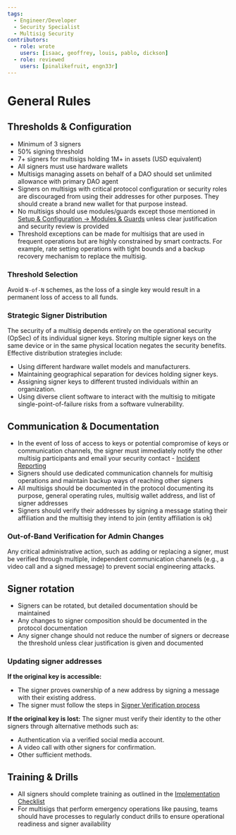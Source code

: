 ```yaml
---
tags:
  - Engineer/Developer
  - Security Specialist
  - Multisig Security
contributors:
  - role: wrote
    users: [isaac, geoffrey, louis, pablo, dickson]
  - role: reviewed
    users: [pinalikefruit, engn33r]
---
```



<TagProvider>
<TagFilter />

# General Rules

<TagList tags={frontmatter.tags} />
<AttributionList contributors={frontmatter.contributors} />

## Thresholds & Configuration

- Minimum of 3 signers
- 50% signing threshold
- 7+ signers for multisigs holding 1M+ in assets (USD equivalent)
- All signers must use hardware wallets
- Multisigs managing assets on behalf of a DAO should set unlimited allowance with primary DAO agent
- Signers on multisigs with critical protocol configuration or security roles are discouraged from using their addresses for other purposes. They should create a brand new wallet for that purpose instead.
- No multisigs should use modules/guards except those mentioned in [Setup & Configuration → Modules & Guards](/multisig-for-protocols/setup-and-configuration#modules--guards) unless clear justification and security review is provided
- Threshold exceptions can be made for multisigs that are used in frequent operations but are highly constrained by smart contracts. For example, rate setting operations with tight bounds and a backup recovery mechanism to replace the multisig.

### Threshold Selection

Avoid `N-of-N` schemes, as the loss of a single key would result in a permanent loss of access to all funds.

### Strategic Signer Distribution

The security of a multisig depends entirely on the operational security (OpSec) of its individual signer keys. Storing multiple signer keys on the same device or in the same physical location negates the security benefits. Effective distribution strategies include:
- Using different hardware wallet models and manufacturers.
- Maintaining geographical separation for devices holding signer keys.
- Assigning signer keys to different trusted individuals within an organization.
- Using diverse client software to interact with the multisig to mitigate single-point-of-failure risks from a software vulnerability.

## Communication & Documentation

- In the event of loss of access to keys or potential compromise of keys or communication channels, the signer must immediately notify the other multisig participants and email your security contact - [Incident Reporting](/multisig-for-protocols/incident-reporting)
- Signers should use dedicated communication channels for multisig operations and maintain backup ways of reaching other signers
- All multisigs should be documented in the protocol documenting its purpose, general operating rules, multisig wallet address, and list of signer addresses
- Signers should verify their addresses by signing a message stating their affiliation and the multisig they intend to join (entity affiliation is ok)

### Out-of-Band Verification for Admin Changes

Any critical administrative action, such as adding or replacing a signer, must be verified through multiple, independent communication channels (e.g., a video call and a signed message) to prevent social engineering attacks.

## Signer rotation

- Signers can be rotated, but detailed documentation should be maintained
- Any changes to signer composition should be documented in the protocol documentation
- Any signer change should not reduce the number of signers or decrease the threshold unless clear justification is given and documented

### Updating signer addresses

**If the original key is accessible:**
- The signer proves ownership of a new address by signing a message with their existing address.
- The signer must follow the steps in [Signer Verification process](/multisig-for-protocols/registration-and-documentation#signer-verification-process)

**If the original key is lost:**
The signer must verify their identity to the other signers through alternative methods such as:
- Authentication via a verified social media account.
- A video call with other signers for confirmation.
- Other sufficient methods.

## Training & Drills

- All signers should complete training as outlined in the [Implementation Checklist](/multisig-for-protocols/implementation-checklist)
- For multisigs that perform emergency operations like pausing, teams should have processes to regularly conduct drills to ensure operational readiness and signer availability

</TagProvider>
<ContributeFooter />